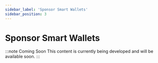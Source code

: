 ```yaml
---
sidebar_label: 'Sponsor Smart Wallets'
sidebar_position: 3
---
```


# Sponsor Smart Wallets

:::note Coming Soon
This content is currently being developed and will be available soon.
:::

